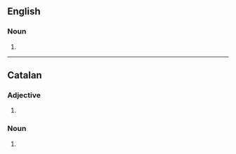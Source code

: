 {{also|Molls}}

==English==

===Noun===
{{head|en|noun plural form}}

# {{plural of|moll|lang=en}}

----

==Catalan==

===Adjective===
{{head|ca|adjective form}}

# {{masculine plural of|moll|lang=ca}}

===Noun===
{{head|ca|noun form}}

# {{plural of|moll|lang=ca}}